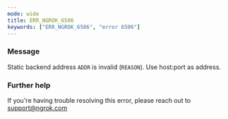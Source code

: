```yaml
---
mode: wide
title: ERR_NGROK_6506
keywords: ["ERR_NGROK_6506", "error 6506"]
---
```


### Message

Static backend address `ADDR` is invalid (`REASON`). Use host:port as address.

### Further help

If you're having trouble resolving this error, please reach out to [support@ngrok.com](mailto:support@ngrok.com?subject=Help%20with%20ERR_NGROK_6506)
